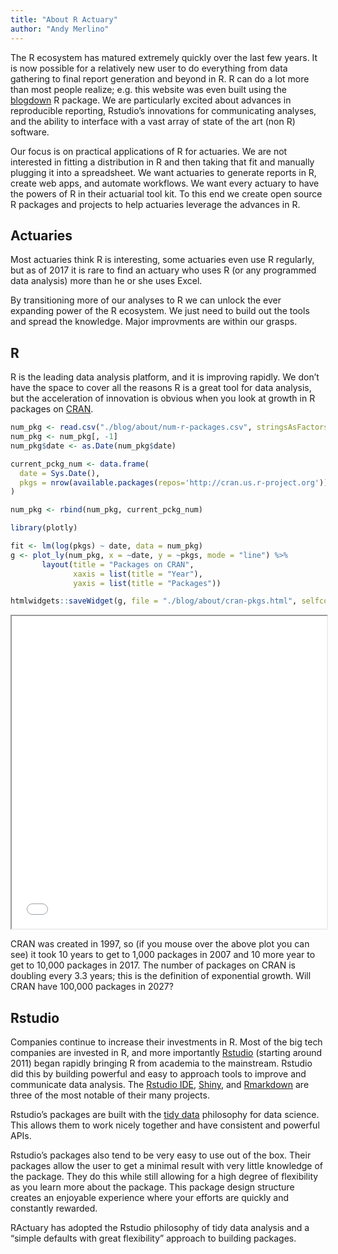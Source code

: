 ```yaml
---
title: "About R Actuary"
author: "Andy Merlino"
---
```


The R ecosystem has matured extremely quickly over the last few years.  It is now possible for a relatively new user to do everything from data gathering to final report generation and beyond in R.  R can do a lot more than most people realize; e.g. this website was even built using the [blogdown](https://github.com/rstudio/blogdown) R package.  We are particularly excited about advances in reproducible reporting, Rstudio's innovations for communicating analyses, and the ability to interface with a vast array of state of the art (non R) software.

Our focus is on practical applications of R for actuaries.  We are not interested in fitting a distribution in R and then taking that fit and manually plugging it into a spreadsheet.  We want actuaries to generate reports in R, create web apps, and automate workflows.  We want every actuary to have the powers of R in their actuarial tool kit. To this end we create open source R packages and projects to help actuaries leverage the advances in R.  

## Actuaries

Most actuaries think R is interesting, some actuaries even use R regularly, but as of 2017 it is rare to find an actuary who uses R (or any programmed data analysis) more than he or she uses Excel.

By transitioning more of our analyses to R we can unlock the ever expanding power of the R ecosystem.  We just need to build out the tools and spread the knowledge.  Major improvments are within our grasps.

## R

R is the leading data analysis platform, and it is improving rapidly.  We don't have the space to cover all the reasons R is a great tool for data analysis, but the acceleration of innovation is obvious when you look at growth in R packages on [CRAN](https://en.wikipedia.org/wiki/R_(programming_language)#CRAN).  

```r
num_pkg <- read.csv("./blog/about/num-r-packages.csv", stringsAsFactors = FALSE)
num_pkg <- num_pkg[, -1]
num_pkg$date <- as.Date(num_pkg$date)

current_pckg_num <- data.frame(
  date = Sys.Date(),
  pkgs = nrow(available.packages(repos='http://cran.us.r-project.org'))
)

num_pkg <- rbind(num_pkg, current_pckg_num)
```

```r
library(plotly)

fit <- lm(log(pkgs) ~ date, data = num_pkg)
g <- plot_ly(num_pkg, x = ~date, y = ~pkgs, mode = "line") %>%
       layout(title = "Packages on CRAN",
              xaxis = list(title = "Year"),
              yaxis = list(title = "Packages"))

htmlwidgets::saveWidget(g, file = "./blog/about/cran-pkgs.html", selfcontained = TRUE)
```

<iframe src="../blog/about/cran-pkgs/index.html" width = "100%" height="500" ></iframe>

CRAN was created in 1997, so (if you mouse over the above plot you can see) it took 10 years to get to 1,000 packages in 2007 and 10 more year to get to 10,000 packages in 2017.  The number of packages on CRAN is doubling every 3.3 years; this is the definition of exponential growth.  Will CRAN have 100,000 packages in 2027?

## Rstudio

Companies continue to increase their investments in R. Most of the big tech companies are invested in R, and more importantly [Rstudio](https://www.rstudio.com/) (starting around 2011) began rapidly bringing R from academia to the mainstream.  Rstudio did this by building powerful and easy to approach tools to improve and communicate data analysis.  The [Rstudio IDE](https://www.rstudio.com/products/rstudio/), [Shiny](https://shiny.rstudio.com/), and [Rmarkdown](http://rmarkdown.rstudio.com/) are three of the most notable of their many projects.

Rstudio's packages are built with the [tidy data](http://tidyverse.org/) philosophy for data science.  This allows them to work nicely together and have consistent and powerful APIs.  

Rstudio's packages also tend to be very easy to use out of the box.  Their packages allow the user to get a minimal result with very little knowledge of the package.  They do this while still allowing for a high degree of flexibility as you learn more about the package.  This package design structure creates an enjoyable experience where your efforts are quickly and constantly rewarded.

RActuary has adopted the Rstudio philosophy of tidy data analysis and a "simple defaults with great flexibility" approach to building packages.


